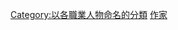 {{Wikipedia category|hidden=yes|container=yes}}
{{Eponymous category}}
[[Category:以各職業人物命名的分類|Category:以各職業人物命名的分類]]
[[Category:作家|]]